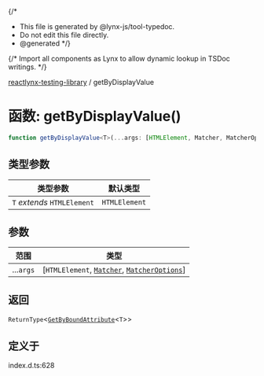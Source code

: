 {/*
* This file is generated by @lynx-js/tool-typedoc.
* Do not edit this file directly.
* @generated
*/}

{/* Import all components as Lynx to allow dynamic lookup in TSDoc writings. */}


[reactlynx-testing-library](/api/reactlynx-testing-library/index.mdx) / getByDisplayValue

# 函数: getByDisplayValue()

```ts
function getByDisplayValue<T>(...args: [HTMLElement, Matcher, MatcherOptions]): ReturnType<GetByBoundAttribute<T>>
```

## 类型参数

| 类型参数 | 默认类型 |
| ------ | ------ |
| `T` *extends* `HTMLElement` | `HTMLElement` |

## 参数

| 范围 | 类型 |
| ------ | ------ |
| ...`args` | [`HTMLElement`, [`Matcher`](/api/reactlynx-testing-library/TypeAlias.Matcher.mdx), [`MatcherOptions`](/api/reactlynx-testing-library/Interface.MatcherOptions.mdx)] |

## 返回

`ReturnType`\<[`GetByBoundAttribute`](/api/reactlynx-testing-library/TypeAlias.GetByBoundAttribute.mdx)\<`T`\>\>

## 定义于

index.d.ts:628
